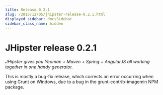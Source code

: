 ```yaml
---
title: Release 0.2.1
slug: /2013/12/05/jhipster-release-0.2.1.html
displayed_sidebar: docsSidebar
sidebar_class_name: hidden
---
```


JHipster release 0.2.1
==================

*JHipster gives you Yeoman + Maven + Spring + AngularJS all working together in one handy generator.*

This is mostly a bug-fix release, which corrects an error occurring when using Grunt on Windows, due to a bug in the grunt-contrib-imagemin NPM package.
